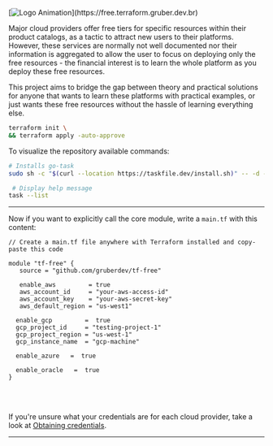 [![Logo Animation](https://readme-typing-svg.herokuapp.com?font=Major+Mono+Display&color=00E7F7&size=40&vCenter=true&width=800&height=130&lines=tf-free;cloud+for+free.)](https://free.terraform.gruber.dev.br)

Major cloud providers offer free tiers for specific resources within their product catalogs, as a tactic to attract new users to their platforms. However, these services are normally not well documented nor their information is aggregated to allow the user to focus on deploying only the free resources - the financial interest is to learn the whole platform as you deploy these free resources.

This project aims to bridge the gap between theory and practical solutions for anyone that wants to learn these platforms with practical examples, or just wants these free resources without the hassle of learning everything else.

```bash copy
terraform init \
&& terraform apply -auto-approve
```

To visualize the repository available commands:

```bash
# Installs go-task
sudo sh -c "$(curl --location https://taskfile.dev/install.sh)" -- -d -b /usr/local/bin

 # Display help message
task --list
```
---

Now if you want to explicitly call the core module, write a `main.tf` with this content:

```hcl copy {6,12,17,19} filename="main.tf"
// Create a main.tf file anywhere with Terraform installed and copy-paste this code

module "tf-free" {
   source = "github.com/gruberdev/tf-free"

   enable_aws         = true  
   aws_account_id     = "your-aws-access-id"
   aws_account_key    = "your-aws-secret-key"
   aws_default_region = "us-west1"

  enable_gcp         =  true
  gcp_project_id     = "testing-project-1"
  gcp_project_region = "us-west-1"
  gcp_instance_name  = "gcp-machine"

  enable_azure   =  true

  enable_oracle   =  true
}
```

<br></br>

If you're unsure what your credentials are for each cloud provider, take a look at [Obtaining credentials](/docs/setup/first-run).

---

[docs-img]: https://img.shields.io/badge/read%20documentation-online?style=flat-square&logo=zeit&color=black
[brand]: https://www.hashicorp.com/brand
[disclaimer]: https://www.hashicorp.com/trademark-policy
[guidelines]: https://www.hashicorp.com/community-guidelines
[free-aws]: https://aws.amazon.com/free/?all-free-tier
[free-gcp]: https://cloud.google.com/free
[free-docs-gcp]: https://cloud.google.com/free/docs/gcp-free-tier
[free-azure]: https://azure.microsoft.com/en-us/free/
[azure-faq]: https://azure.microsoft.com/en-us/free/free-account-faq/
[azure-full-terms]: https://azure.microsoft.com/en-us/offers/ms-azr-0044p/
[aws-faq]: https://aws.amazon.com/free/free-tier-faqs/
[go-color-url]: https://github.com/fatih/color
[go-releaser-url]: https://github.com/goreleaser/goreleaser
[go-cobra-url]: https://github.com/spf13/cobra
[shell-has-url]: https://github.com/kdabir/has
[go-prompt-url]: https://github.com/c-bata/go-prompt
[go-task-url]: https://github.com/go-task/task
[go-tfexec-url]: https://github.com/hashicorp/terraform-exec
[docs-repo-url]: https://github.com/CONNECT-platform/codedoc
[aws-key-info]: https://docs.aws.amazon.com/general/latest/gr/aws-sec-cred-types.html#access-keys-and-secret-access-keys
[aws-key-create]: https://aws.amazon.com/premiumsupport/knowledge-center/create-access-key/
[aws-account-create]: https://aws.amazon.com/premiumsupport/knowledge-center/create-and-activate-aws-account/
[aws-vpc-info]: https://aws.amazon.com/vpc/?vpc-blogs.sort-by=item.additionalFields.createdDate&vpc-blogs.sort-order=desc
[aws-igw-info]: https://docs.aws.amazon.com/vpc/latest/userguide/VPC_Internet_Gateway.html
[aws-ec2-info]: https://aws.amazon.com/ec2/
[aws-s3-info]: https://aws.amazon.com/s3/
[aws-rds-info]: https://aws.amazon.com/rds/
[aws-route-info]: https://docs.aws.amazon.com/vpc/latest/userguide/VPC_Route_Tables.html
[aws-sub-info]: https://docs.aws.amazon.com/vpc/latest/userguide/working-with-vpcs.html
[aws-tf-provider]: https://registry.terraform.io/providers/hashicorp/aws/latest/
[aws-regions]: https://aws.amazon.com/about-aws/global-infrastructure/
[aws-terms]: https://aws.amazon.com/free/terms/
[aws-prevent-charges]: https://aws.amazon.com/premiumsupport/knowledge-center/free-tier-charges/
[aws-alarms-free]: https://docs.aws.amazon.com/awsaccountbilling/latest/aboutv2/tracking-free-tier-usage.html#free-budget
[aws-sorted-list]: https://aws.amazon.com/free/?all-free-tier.sort-by=item.additionalFields.SortRank&all-free-tier.sort-order=asc&awsf.Free%20Tier%20Types=tier%23always-free%7Ctier%2312monthsfree&awsf.Free%20Tier%20Categories=*all
[aws-dynamodb-info]: https://aws.amazon.com/dynamodb/
[remote-tfstate-url]: https://github.com/cloudposse/terraform-aws-tfstate-backend
